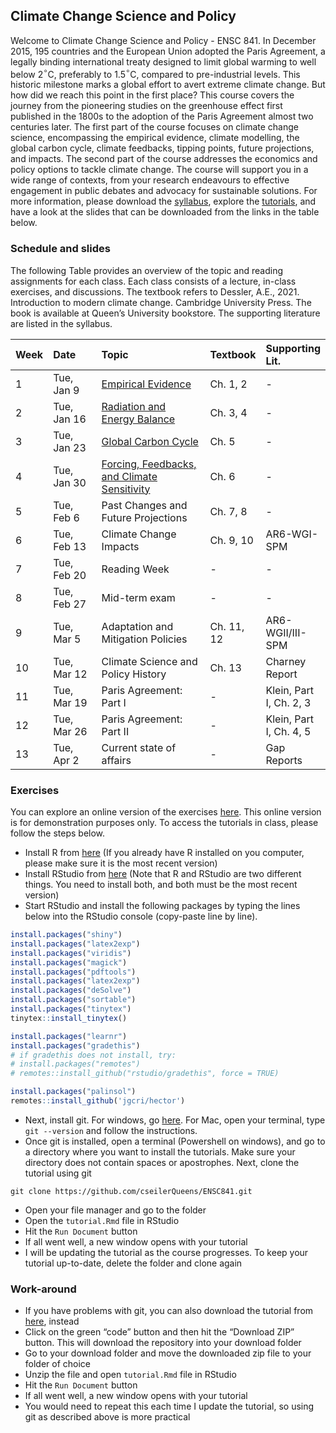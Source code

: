 ## Climate Change Science and Policy

Welcome to Climate Change Science and Policy - ENSC 841. In December 2015, 195 countries and the European Union adopted the Paris Agreement, a legally binding international treaty designed to limit global warming to well below 2$^\circ$C, preferably to 1.5$^\circ$C, compared to pre-industrial levels. This historic milestone marks a global effort to avert extreme climate change. But how did we reach this point in the first place? This course covers the journey from the pioneering studies on the greenhouse effect first published in the 1800s to the adoption of the Paris Agreement almost two centuries later. The first part of the course focuses on climate change science, encompassing the empirical evidence, climate modelling, the global carbon cycle, climate feedbacks, tipping points, future projections, and impacts. The second part of the course addresses the economics and policy options to tackle climate change. The course will support you in a wide range of contexts, from your research endeavours to effective engagement in public debates and advocacy for sustainable solutions. For more information, please download the [syllabus](https://drive.google.com/file/d/1vUuUg12YwXrV9h7bQcze_E3fofkN1ZZK/view?usp=sharing), explore the [tutorials](https://seiler-queensu.shinyapps.io/ENSC841/), and have a look at the slides that can be downloaded from the links in the table below.

### Schedule and slides

The following Table provides an overview of the topic and reading assignments for each class. Each class consists of a lecture, in-class exercises, and discussions. The textbook refers to Dessler, A.E., 2021. Introduction to modern climate change. Cambridge University Press. The book is available at Queen's University bookstore. The supporting literature are listed in the syllabus.

|Week | Date | Topic | Textbook | Supporting Lit.| 
|:-|:---|:--------|:---|:---|
|1 | Tue, Jan 9 | [Empirical Evidence](https://drive.google.com/file/d/1BjMNCDhA8oerO4PdTHx2ML7LtJOl5dyb/view?usp=sharing) | Ch. 1, 2 | - |
|2 | Tue, Jan 16 | [Radiation and Energy Balance](https://drive.google.com/file/d/17t3eTh9kdXogQD39GhlrQkQzAuRTtjSc/view?usp=sharing) | Ch. 3, 4 | - |
|3 | Tue, Jan 23 | [Global Carbon Cycle](https://drive.google.com/file/d/1Pk4hXrb4RYqAT-r_E2-NO0QgjglvPbPU/view?usp=sharing) | Ch. 5 | - |
|4 | Tue, Jan 30 | [Forcing, Feedbacks, and Climate Sensitivity](https://drive.google.com/file/d/19T_-KRQO0flkNyZzVGzd6aoND1no6IOG/view?usp=sharing) | Ch. 6 | - |
|5 | Tue, Feb 6 | Past Changes and Future Projections | Ch. 7, 8 | - |
|6 | Tue, Feb 13 | Climate Change Impacts | Ch. 9, 10 | AR6-WGI-SPM |
|7 | Tue, Feb 20 | Reading Week | - | - |
|8 | Tue, Feb 27 | Mid-term exam | - | - |
|9 | Tue, Mar 5 | Adaptation and Mitigation Policies | Ch. 11, 12 | AR6-WGII/III-SPM |
|10 | Tue, Mar 12 | Climate Science and Policy History | Ch. 13 | Charney Report | 
|11 | Tue, Mar 19 | Paris Agreement: Part I | - | Klein, Part I, Ch. 2, 3 |
|12 | Tue, Mar 26 | Paris Agreement: Part II | - | Klein, Part I, Ch. 4, 5 |
|13 | Tue, Apr 2 | Current state of affairs | - | Gap Reports|


### Exercises

You can explore an online version of the exercises [here](https://seiler-queensu.shinyapps.io/ENSC841/). This online version is for demonstration purposes only. To access the tutorials in class, please follow the steps below.

* Install R from [here](https://posit.co/download/rstudio-desktop/) (If you already have R installed on you computer, please make sure it is the most recent version)
* Install RStudio from [here](https://posit.co/download/rstudio-desktop/) (Note that R and RStudio are two different things. You need to install both, and both must be the most recent version)
* Start RStudio and install the following packages by typing the lines below into the RStudio console (copy-paste line by line).

```r
install.packages("shiny")
install.packages("latex2exp")
install.packages("viridis")
install.packages("magick")
install.packages("pdftools")
install.packages("latex2exp")
install.packages("deSolve")
install.packages("sortable")
install.packages("tinytex")
tinytex::install_tinytex()

install.packages("learnr")
install.packages("gradethis")
# if gradethis does not install, try:
# install.packages("remotes")
# remotes::install_github("rstudio/gradethis", force = TRUE)

install.packages("palinsol")
remotes::install_github('jgcri/hector')

```

* Next, install git. For windows, go [here](https://git-scm.com/download/win). For Mac, open your terminal, type ```git --version``` and follow the instructions.
* Once git is installed, open a terminal (Powershell on windows), and go to a directory where you want to install the tutorials. Make sure your directory does not contain spaces or apostrophes. Next, clone the tutorial using git 
```
git clone https://github.com/cseilerQueens/ENSC841.git
```
* Open your file manager and go to the folder 
* Open the ```tutorial.Rmd``` file in RStudio
* Hit the ```Run Document``` button
* If all went well, a new window opens with your tutorial
* I will be updating the tutorial as the course progresses. To keep your tutorial up-to-date, delete the folder and clone again

### Work-around
* If you have problems with git, you can also download the tutorial from [here](https://github.com/cseilerQueens/ENSC841), instead
* Click on the green "code" button and then hit the "Download ZIP" button. This will download the repository into your download folder
* Go to your download folder and move the downloaded zip file to your folder of choice
* Unzip the file and open ```tutorial.Rmd``` file in RStudio
* Hit the ```Run Document``` button
* If all went well, a new window opens with your tutorial
* You would need to repeat this each time I update the tutorial, so using git as described above is more practical

